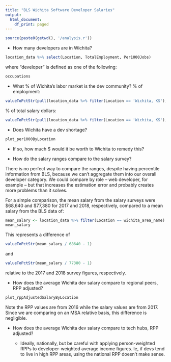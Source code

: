 ```yaml
---
title: "BLS Wichita Software Developer Salaries"
output:
  html_document:
    df_print: paged
---
```

```r
source(paste0(getwd(), '/analysis.r'))
```

- How many developers are in Wichita?
```r
location_data %>% select(Location, TotalEmployment, Per1000Jobs)
```
where "developer" is defined as one of the following:
```r
occupations
```

- What % of Wichita's labor market is the dev community?
% of employment:
```r
valueToPctStr(pull(location_data %>% filter(Location == 'Wichita, KS'), TotalEmployment) / wichita$TotalEmployment)
```

% of total salary dollars:
```r
valueToPctStr(pull(location_data %>% filter(Location == 'Wichita, KS'), TotalSalary) / wichita$TotalSalary)
```

- Does Wichita have a dev shortage?
```r
plot_per1000ByLocation
```


- If so, how much $ would it be worth to Wichita to remedy this?
  
- How do the salary ranges compare to the salary survey?

There is no perfect way to compare the ranges, despite having percentile information from BLS, because we can't aggregate them into our overall developer category. We could compare by role -- web developer, for example -- but that increases the estimation error and probably creates more problems than it solves.

For a simple comparison, the mean salary from the salary surveys were $68,640 and $77,380 for 2017 and 2018, respectively, compared to a mean salary from the BLS data of:
```r
mean_salary <- location_data %>% filter(Location == wichita_area_name) %>% pull(MeanSalary)
mean_salary
```

This represents a difference of
```r
valueToPctStr(mean_salary / 68640 - 1)
```
and
```r
valueToPctStr(mean_salary / 77380 - 1)
```

relative to the 2017 and 2018 survey figures, respectively.


- How does the average Wichita dev salary compare to regional peers, RPP adjusted?
```r
plot_rppAdjustedSalaryByLocation
```
Note the RPP values are from 2016 while the salary values are from 2017. Since we are comparing on an MSA relative basis, this difference is negligible.

- How does the average Wichita dev salary compare to tech hubs, RPP adjusted?

  - Ideally, nationally, but be careful with applying person-weighted RPPs to developer-weighted average income figures. Ie, if devs tend to live in high RPP areas, using the national RPP doesn't make sense.

